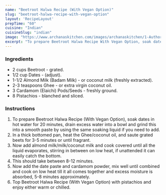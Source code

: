 ---
name: "Beetroot Halwa Recipe (With Vegan Option)"
slug: "beetroot-halwa-recipe-with-vegan-option"
layout: 'RecipeLayout'
prepTime: "60"
cuisine: "Indian"
cuisineSlug: "indian"
image: "https://www.archanaskitchen.com/images/archanaskitchen/1-Author/gauravi/Healthy_Beetroot_Halwa.jpg"
excerpt: "To prepare Beetroot Halwa Recipe With Vegan Option, soak dates in hot water for 20 minutes, drain excess water into a bowl and grind this into a smooth paste by using the same soaking liquid if you need to add"
---

### Ingredients

- 2 cups Beetroot - grated.
- 1/2 cup Dates - (adjust).
- 1-1/2 Almond Milk (Badam Milk) - or coconut milk (freshly extracted).
- 2-3 teaspoons Ghee - or extra virgin coconut oil.
- 3 Cardamom (Elaichi) Pods/Seeds - freshly ground.
- 8 Pistachios - blanched and sliced.

### Instructions

1. To prepare Beetroot Halwa Recipe (With Vegan Option), soak dates in hot water for 20 minutes, drain excess water into a bowl and grind this into a smooth paste by using the same soaking liquid if you need to add.
1. In a thick bottomed pan, heat the Ghee/coconut oil, and saute grated beets for 3-5 minutes or until fragrant.
1. Now add almond milk/milk/coconut milk and cook covered until all the liquid evaporates, stirring in between on low heat, if unattended it can easily catch the bottom.
1. This should take between 8-12 minutes.
1. Now add the date paste and cardamom powder, mix well until combined and cook on low heat till it all comes together and excess moisture is absorbed, 5-8 minutes approximately.
1. Top Beetroot Halwa Recipe (With Vegan Option) with pistachios and enjoy either warm or chilled.
